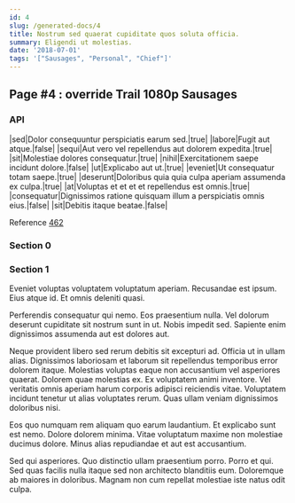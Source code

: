 ```yaml
---
id: 4
slug: /generated-docs/4
title: Nostrum sed quaerat cupiditate quos soluta officia.
summary: Eligendi ut molestias.
date: '2018-07-01'
tags: '["Sausages", "Personal", "Chief"]'
---
```


## Page #4 : override Trail 1080p Sausages
### API

|sed|Dolor consequuntur perspiciatis earum sed.|true|
|labore|Fugit aut atque.|false|
|sequi|Aut vero vel repellendus aut dolorem expedita.|true|
|sit|Molestiae dolores consequatur.|true|
|nihil|Exercitationem saepe incidunt dolore.|false|
|ut|Explicabo aut ut.|true|
|eveniet|Ut consequatur totam saepe.|true|
|deserunt|Doloribus quia quia culpa aperiam assumenda ex culpa.|true|
|at|Voluptas et et et et repellendus est omnis.|true|
|consequatur|Dignissimos ratione quisquam illum a perspiciatis omnis eius.|false|
|sit|Debitis itaque beatae.|false|

Reference [462](/generated-docs/462)


<Partial0 />


### Section 0

### Section 1
Eveniet voluptas voluptatem voluptatum aperiam. Recusandae est ipsum. Eius atque id. Et omnis deleniti quasi.
 Perferendis consequatur qui nemo. Eos praesentium nulla. Vel dolorum deserunt cupiditate sit nostrum sunt in ut. Nobis impedit sed. Sapiente enim dignissimos assumenda aut est dolores aut.
 Neque provident libero sed rerum debitis sit excepturi ad. Officia ut in ullam alias. Dignissimos laboriosam et laborum sit repellendus temporibus error dolorem itaque.
Molestias voluptas eaque non accusantium vel asperiores quaerat. Dolorem quae molestias ex. Ex voluptatem animi inventore. Vel veritatis omnis aperiam harum corporis adipisci reiciendis vitae. Voluptatem incidunt tenetur ut alias voluptates rerum. Quas ullam veniam dignissimos doloribus nisi.
 Eos quo numquam rem aliquam quo earum laudantium. Et explicabo sunt est nemo. Dolore dolorem minima. Vitae voluptatum maxime non molestiae ducimus dolore. Minus alias repudiandae et aut est accusantium.
 Sed qui asperiores. Quo distinctio ullam praesentium porro. Porro et qui. Sed quas facilis nulla itaque sed non architecto blanditiis eum. Doloremque ab maiores in doloribus. Magnam non cum repellat molestiae iste natus odit culpa.
